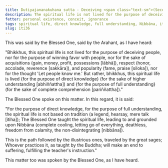 ```yaml
---
title: Dutiyajananakuhana sutta - Deceiving <span class="text-sm">(Second)</span>
description: The spiritual life is not lived for the purpose of deceiving people, nor for the purpose of winning favor with people, nor for the sake of acquisitions, respect, and popularity, nor for the thought 'Let people know me.' But rather, this spiritual life is lived for the purpose of direct knowledge and full understanding.
fetter: personal existence, conceit, ignorance
tags: spiritual life, direct knowledge, full understanding, Nibbāna, iti, iti28-49
slug: iti36
---
```


This was said by the Blessed One, said by the Arahant, as I have heard:

"Bhikkhus, this spiritual life is not lived for the purpose of deceiving people, nor for the purpose of winning favor with people, nor for the sake of acquisitions (gain, money, profit, possessions [lābhā]), respect (honor, accolade, reverence [sakkāra]), and popularity (fame, praise [siloka]), nor for the thought 'Let people know me.' But rather, bhikkhus, this spiritual life is lived \{for the purpose of direct knowledge} (for the sake of higher understanding [abhiññattha]) and \{for the purpose of full understanding} (for the sake of complete comprehension [pariññattha])."

The Blessed One spoke on this matter. In this regard, it is said:

"For the purpose of direct knowledge, for the purpose of full understanding,
the spiritual life is not based on tradition (a legend, hearsay, mere talk [itiha]);
The Blessed One taught the spiritual life,
leading to and grounded upon Nibbāna (complete cooling, letting go of everything, deathless, freedom from calamity, the non-disintegrating [nibbāna]).

This is the path followed by the illustrious ones,
traveled by the great sages;
Whoever practices it,
as taught by the Buddha;
will make an end to suffering,
fulfilling the teacher's instruction."

This matter too was spoken by the Blessed One, as I have heard.